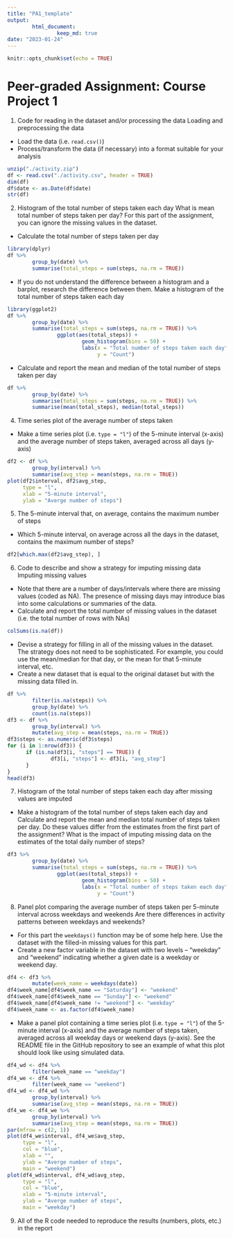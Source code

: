 ```yaml
---
title: "PA1_template"
output: 
        html_document:
                keep_md: true
date: "2023-01-24"
---
```


```r
knitr::opts_chunk$set(echo = TRUE)
```

# Peer-graded Assignment: Course Project 1

1. Code for reading in the dataset and/or processing the data
Loading and preprocessing the data

- Load the data (i.e. `read.csv()`)
- Process/transform the data (if necessary) into a format suitable for your analysis  

```r
unzip("./activity.zip")
df <- read.csv("./activity.csv", header = TRUE)
dim(df)
df$date <- as.Date(df$date)
str(df)
```

2. Histogram of the total number of steps taken each day
What is mean total number of steps taken per day?
For this part of the assignment, you can ignore the missing values in the dataset.

- Calculate the total number of steps taken per day
```r
library(dplyr)
df %>% 
        group_by(date) %>% 
        summarise(total_steps = sum(steps, na.rm = TRUE))
```

- If you do not understand the difference between a histogram and a barplot, research the difference between them. Make a histogram of the total number of steps taken each day
```r
library(ggplot2)
df %>% 
        group_by(date) %>% 
        summarise(total_steps = sum(steps, na.rm = TRUE)) %>% 
                ggplot(aes(total_steps)) +
                        geom_histogram(bins = 50) +
                        labs(x = "Total number of steps taken each day",
                             y = "Count")
```

- Calculate and report the mean and median of the total number of steps taken per day
```r
df %>% 
        group_by(date) %>% 
        summarise(total_steps = sum(steps, na.rm = TRUE)) %>% 
        summarise(mean(total_steps), median(total_steps))
```

4. Time series plot of the average number of steps taken

- Make a time series plot (i.e. `type = "l"`) of the 5-minute interval (x-axis) and the average number of steps taken, averaged across all days (y-axis)

```r
df2 <- df %>% 
        group_by(interval) %>% 
        summarise(avg_step = mean(steps, na.rm = TRUE))
plot(df2$interval, df2$avg_step, 
     type = "l", 
     xlab = "5-minute interval",
     ylab = "Averge number of steps")
```
5. The 5-minute interval that, on average, contains the maximum number of steps

- Which 5-minute interval, on average across all the days in the dataset, contains the maximum number of steps?

```r
df2[which.max(df2$avg_step), ]
```

6. Code to describe and show a strategy for imputing missing data
Imputing missing values

- Note that there are a number of days/intervals where there are missing values (coded as 
NA). The presence of missing days may introduce bias into some calculations or summaries of the data.
- Calculate and report the total number of missing values in the dataset (i.e. the total number of rows with NAs)
```r
colSums(is.na(df))
```

- Devise a strategy for filling in all of the missing values in the dataset. The strategy does not need to be sophisticated. For example, you could use the mean/median for that day, or the mean for that 5-minute interval, etc.
- Create a new dataset that is equal to the original dataset but with the missing data filled in.
```r
df %>% 
        filter(is.na(steps)) %>% 
        group_by(date) %>% 
        count(is.na(steps))
df3 <- df %>% 
        group_by(interval) %>% 
        mutate(avg_step = mean(steps, na.rm = TRUE))
df3$steps <- as.numeric(df3$steps)
for (i in 1:nrow(df3)) {
      if (is.na(df3[i, "steps"] == TRUE)) {
              df3[i, "steps"] <- df3[i, "avg_step"]
      }
}
head(df3)
```
7. Histogram of the total number of steps taken each day after missing values are imputed
- Make a histogram of the total number of steps taken each day and Calculate and report the mean and median total number of steps taken per day. Do these values differ from the estimates from the first part of the assignment? What is the impact of imputing missing data on the estimates of the total daily number of steps?

```r
df3 %>% 
        group_by(date) %>% 
        summarise(total_steps = sum(steps, na.rm = TRUE)) %>% 
                ggplot(aes(total_steps)) +
                        geom_histogram(bins = 50) +
                        labs(x = "Total number of steps taken each day",
                             y = "Count")
```

8. Panel plot comparing the average number of steps taken per 5-minute interval across weekdays and weekends
Are there differences in activity patterns between weekdays and weekends?

- For this part the `weekdays()` function may be of some help here. Use the dataset with the filled-in missing values for this part.
- Create a new factor variable in the dataset with two levels – “weekday” and “weekend” indicating whether a given date is a weekday or weekend day.

```r
df4 <- df3 %>% 
        mutate(week_name = weekdays(date))
df4$week_name[df4$week_name == "Saturday"] <- "weekend"
df4$week_name[df4$week_name == "Sunday"] <- "weekend"
df4$week_name[df4$week_name != "weekend"] <- "weekday"
df4$week_name <- as.factor(df4$week_name)
```

- Make a panel plot containing a time series plot (i.e. `type = "l"`) of the 5-minute interval (x-axis) and the average number of steps taken, averaged across all weekday days or weekend days (y-axis). See the README file in the GitHub repository to see an example of what this plot should look like using simulated data.

```r
df4_wd <- df4 %>% 
        filter(week_name == "weekday")
df4_we <- df4 %>% 
        filter(week_name == "weekend")
df4_wd <- df4_wd %>% 
        group_by(interval) %>% 
        summarise(avg_step = mean(steps, na.rm = TRUE))
df4_we <- df4_we %>% 
        group_by(interval) %>% 
        summarise(avg_step = mean(steps, na.rm = TRUE))
par(mfrow = c(2, 1))
plot(df4_we$interval, df4_we$avg_step, 
     type = "l",
     col = "blue",
     xlab = "",
     ylab = "Averge number of steps",
     main = "weekend")
plot(df4_wd$interval, df4_wd$avg_step, 
     type = "l",
     col = "blue",
     xlab = "5-minute interval",
     ylab = "Averge number of steps",
     main = "weekday")
```

9. All of the R code needed to reproduce the results (numbers, plots, etc.) in the report
